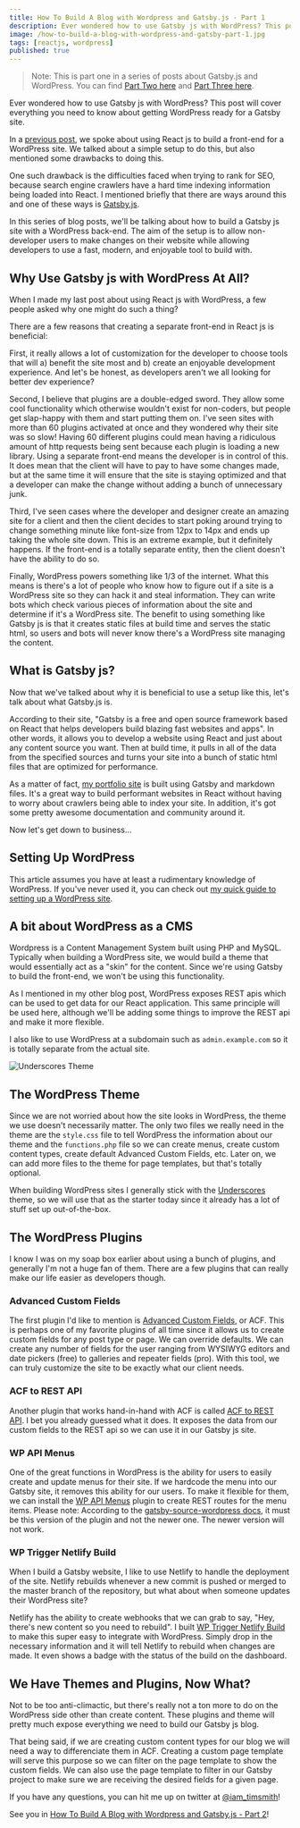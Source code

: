 ```yaml
---
title: How To Build A Blog with Wordpress and Gatsby.js - Part 1
description: Ever wondered how to use Gatsby js with WordPress? This post will cover everything you need to know about getting WordPress ready for a Gatsby site.
image: /how-to-build-a-blog-with-wordpress-and-gatsby-part-1.jpg
tags: [reactjs, wordpress]
published: true
---
```


> Note: This is part one in a series of posts about Gatsby.js and WordPress. You can find [Part Two here](/blog/how-to-build-a-blog-with-wordpress-and-gatsby-part-2) and [Part Three here](/blog/how-to-build-a-blog-with-wordpress-and-gatsby-part-3).

Ever wondered how to use Gatsby js with WordPress? This post will cover everything you need to know about getting WordPress ready for a Gatsby site.

In a [previous post](/blog/using-wordpress-with-react/), we spoke about using React js to build a front-end for a WordPress site. We talked about a simple setup to do this, but also mentioned some drawbacks to doing this.

One such drawback is the difficulties faced when trying to rank for SEO, because search engine crawlers have a hard time indexing information being loaded into React. I mentioned briefly that there are ways around this and one of these ways is [Gatsby.js](https://www.gatsbyjs.org/).

In this series of blog posts, we'll be talking about how to build a Gatsby js site with a WordPress back-end. The aim of the setup is to allow non-developer users to make changes on their website while allowing developers to use a fast, modern, and enjoyable tool to build with.

<Gif
  src='https://media.giphy.com/media/3o7ZeTmU77UlPyeR2w/giphy.mp4'
  alt='Kylo Ren approves!'
/>

## Why Use Gatsby js with WordPress At All?

When I made my last post about using React js with WordPress, a few people asked why one might do such a thing?

There are a few reasons that creating a separate front-end in React js is beneficial:

First, it really allows a lot of customization for the developer to choose tools that will a) benefit the site most and b) create an enjoyable development experience. And let's be honest, as developers aren't we all looking for better dev experience?

Second, I believe that plugins are a double-edged sword. They allow some cool functionality which otherwise wouldn't exist for non-coders, but people get slap-happy with them and start putting them on. I've seen sites with more than 60 plugins activated at once and they wondered why their site was so slow! Having 60 different plugins could mean having a ridiculous amount of http requests being sent because each plugin is loading a new library. Using a separate front-end means the developer is in control of this. It does mean that the client will have to pay to have some changes made, but at the same time it will ensure that the site is staying optimized and that a developer can make the change without adding a bunch of unnecessary junk.

<Gif src='https://media.giphy.com/media/CBFgxojcXwac/giphy.mp4' />

Third, I've seen cases where the developer and designer create an amazing site for a client and then the client decides to start poking around trying to change something minute like font-size from 12px to 14px and ends up taking the whole site down. This is an extreme example, but it definitely happens. If the front-end is a totally separate entity, then the client doesn't have the ability to do so.

Finally, WordPress powers something like 1/3 of the internet. What this means is there's a lot of people who know how to figure out if a site is a WordPress site so they can hack it and steal information. They can write bots which check various pieces of information about the site and determine if it's a WordPress site. The benefit to using something like Gatsby js is that it creates static files at build time and serves the static html, so users and bots will never know there's a WordPress site managing the content.

## What is Gatsby js?

Now that we've talked about why it is beneficial to use a setup like this, let's talk about what Gatsby.js is.

According to their site, "Gatsby is a free and open source framework based on React that helps developers build blazing fast websites and apps". In other words, it allows you to develop a website using React and just about any content source you want. Then at build time, it pulls in all of the data from the specified sources and turns your site into a bunch of static html files that are optimized for performance.

As a matter of fact, [my portfolio site](https://www.iamtimsmith.com) is built using Gatsby and markdown files. It's a great way to build performant websites in React without having to worry about crawlers being able to index your site. In addition, it's got some pretty awesome documentation and community around it.

Now let's get down to business...

<Gif src='https://media.giphy.com/media/xUOwGmsFStnxzIGC2s/giphy.mp4' />

## Setting Up WordPress

This article assumes you have at least a rudimentary knowledge of WordPress. If you've never used it, you can check out [my quick guide to setting up a WordPress site](/blog/how-to-build-a-beautiful-website-in-less-than-10-minutes/).

## A bit about WordPress as a CMS

Wordpress is a Content Management System built using PHP and MySQL. Typically when building a WordPress site, we would build a theme that would essentially act as a "skin" for the content. Since we're using Gatsby to build the front-end, we won't be using this functionality.

As I mentioned in my other blog post, WordPress exposes REST apis which can be used to get data for our React application. This same principle will be used here, although we'll be adding some things to improve the REST api and make it more flexible.

I also like to use WordPress at a subdomain such as `admin.example.com` so it is totally separate from the actual site.

![Underscores Theme](./underscores.png)

## The WordPress Theme

Since we are not worried about how the site looks in WordPress, the theme we use doesn't necessarily matter. The only two files we really need in the theme are the `style.css` file to tell WordPress the information about our theme and the `functions.php` file so we can create menus, create custom content types, create default Advanced Custom Fields, etc. Later on, we can add more files to the theme for page templates, but that's totally optional.

When building WordPress sites I generally stick with the [Underscores](https://underscores.me/) theme, so we will use that as the starter today since it already has a lot of stuff set up out-of-the-box.

## The WordPress Plugins

I know I was on my soap box earlier about using a bunch of plugins, and generally I'm not a huge fan of them. There are a few plugins that can really make our life easier as developers though.

### Advanced Custom Fields

The first plugin I'd like to mention is [Advanced Custom Fields](https://www.advancedcustomfields.com/), or ACF. This is perhaps one of my favorite plugins of all time since it allows us to create custom fields for any post type or page. We can override defaults. We can create any number of fields for the user ranging from WYSIWYG editors and date pickers (free) to galleries and repeater fields (pro). With this tool, we can truly customize the site to be exactly what our client needs.

### ACF to REST API

Another plugin that works hand-in-hand with ACF is called [ACF to REST API](https://github.com/airesvsg/acf-to-rest-api). I bet you already guessed what it does. It exposes the data from our custom fields to the REST api so we can use it in our Gatsby js site.

### WP API Menus

One of the great functions in WordPress is the ability for users to easily create and update menus for their site. If we hardcode the menu into our Gatsby site, it removes this ability for our users. To make it flexible for them, we can install the [WP API Menus](https://github.com/unfulvio/wp-api-menus) plugin to create REST routes for the menu items. Please note: According to the [gatsby-source-wordpress docs](https://github.com/gatsbyjs/gatsby/tree/master/packages/gatsby-source-wordpress), it must be this version of the plugin and not the newer one. The newer version will not work.

### WP Trigger Netlify Build

When I build a Gatsby website, I like to use Netlify to handle the deployment of the site. Netlify rebuilds whenever a new commit is pushed or merged to the master branch of the repository, but what about when someone updates their WordPress site?

Netlify has the ability to create webhooks that we can grab to say, "Hey, there's new content so you need to rebuild". I built [WP Trigger Netlify Build](https://github.com/iamtimsmith/wp-trigger-netlify-build) to make this super easy to integrate with WordPress. Simply drop in the necessary information and it will tell Netlify to rebuild when changes are made. It even shows a badge with the status of the build on the dashboard.

<Gif src='https://media.giphy.com/media/qyX9oq2ZmsPwk/giphy.mp4' />

## We Have Themes and Plugins, Now What?

Not to be too anti-climactic, but there's really not a ton more to do on the WordPress side other than create content. These plugins and theme will pretty much expose everything we need to build our Gatsby js blog.

That being said, if we are creating custom content types for our blog we will need a way to differenciate them in ACF. Creating a custom page template will serve this purpose so we can filter on the page template to show the custom fields. We can also use the page template to filter in our Gatsby project to make sure we are receiving the desired fields for a given page.

If you have any questions, you can hit me up on twitter at [@iam_timsmith](https://twitter.com/iam_timsmith)!

See you in [How To Build A Blog with Wordpress and Gatsby.js - Part 2](/blog/how-to-build-a-blog-with-wordpress-and-gatsby-part-2)!
